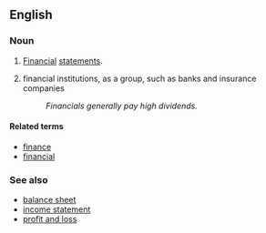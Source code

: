 ==English==

===Noun===
{{en-noun|[[plurale tantum|plural only]]}}

# {{accounting|business}} [[financial|Financial]] [[statements]].
# {{business|finance}} financial institutions, as a group, such as banks and insurance companies
#:''Financials generally pay high dividends.''

====Related terms====
* [[finance]]
* [[financial]]

===See also===
* [[balance sheet]]
* [[income statement]]
* [[profit and loss]]